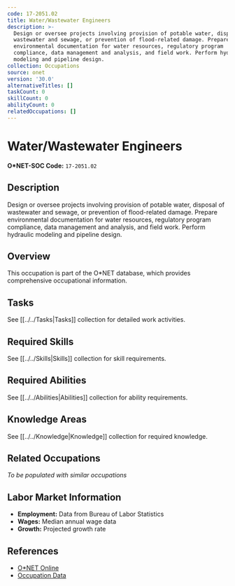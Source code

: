 ```yaml
---
code: 17-2051.02
title: Water/Wastewater Engineers
description: >-
  Design or oversee projects involving provision of potable water, disposal of
  wastewater and sewage, or prevention of flood-related damage. Prepare
  environmental documentation for water resources, regulatory program
  compliance, data management and analysis, and field work. Perform hydraulic
  modeling and pipeline design.
collection: Occupations
source: onet
version: '30.0'
alternativeTitles: []
taskCount: 0
skillCount: 0
abilityCount: 0
relatedOccupations: []
---
```

# Water/Wastewater Engineers

**O*NET-SOC Code:** `17-2051.02`

## Description

Design or oversee projects involving provision of potable water, disposal of wastewater and sewage, or prevention of flood-related damage. Prepare environmental documentation for water resources, regulatory program compliance, data management and analysis, and field work. Perform hydraulic modeling and pipeline design.

## Overview

This occupation is part of the O*NET database, which provides comprehensive occupational information.

## Tasks

See [[../../Tasks|Tasks]] collection for detailed work activities.

## Required Skills

See [[../../Skills|Skills]] collection for skill requirements.

## Required Abilities

See [[../../Abilities|Abilities]] collection for ability requirements.

## Knowledge Areas

See [[../../Knowledge|Knowledge]] collection for required knowledge.

## Related Occupations

*To be populated with similar occupations*

## Labor Market Information

- **Employment:** Data from Bureau of Labor Statistics
- **Wages:** Median annual wage data
- **Growth:** Projected growth rate

## References

- [O*NET Online](https://www.onetonline.org/link/summary/17-2051.02)
- [Occupation Data](https://www.onetcenter.org/)

